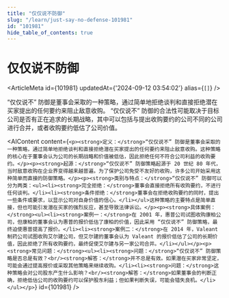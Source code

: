 ```yaml
---
title: "仅仅说不防御"
slug: "/learn/just-say-no-defense-101981"
id: "101981"
hide_table_of_contents: true
---
```



# 仅仅说不防御

<ArticleMeta id={101981} updatedAt={'2024-09-12 03:54:02'} alias={`[]`} />
<div className='border-solid border-b border-t-0 my-4 border-[var(--ifm-color-gray-300)]' />

“仅仅说不” 防御是董事会采取的一种策略，通过简单地拒绝谈判和直接拒绝潜在买家提出的任何要约来阻止敌意收购。 “仅仅说不” 防御的合法性可能取决于目标公司是否有正在追求的长期战略，其中可以包括与提出收购要约的公司不同的公司进行合并，或者收购要约低估了公司价值。

<AIContent content={`<p><strong>定义：</strong>“仅仅说不” 防御是董事会采取的一种策略，通过简单地拒绝谈判和直接拒绝潜在买家提出的任何要约来阻止敌意收购。这种策略的核心在于董事会认为公司的长期战略和价值被低估，因此拒绝任何不符合公司利益的收购要约。</p><p><strong>起源：</strong>“仅仅说不” 防御策略起源于 20 世纪 80 年代，当时敌意收购在企业界变得越来越普遍。为了保护公司免受不友好的收购，许多公司开始采用这种简单而直接的防御策略。</p><p><strong>类别与特点：</strong>“仅仅说不” 防御可以分为两类：<ul><li><strong>完全拒绝：</strong>董事会直接拒绝所有收购要约，不进行任何谈判。</li><li><strong>条件拒绝：</strong>董事会在拒绝收购要约的同时，提出一些条件或要求，以显示公司对自身价值的信心。</li></ul>这种策略的主要特点是简单直接，但也可能引发潜在买家的强烈反应，甚至导致法律诉讼。</p><p><strong>具体案例：</strong><ul><li><strong>案例一：</strong>在 2001 年，惠普公司试图收购康柏公司，但康柏的董事会认为惠普的报价低估了康柏的价值，因此采用 “仅仅说不” 防御策略，最终迫使惠普提高了报价。</li><li><strong>案例二：</strong>在 2014 年，Valeant 制药公司试图收购艾尔建公司，但艾尔建的董事会认为 Valeant 的报价低估了公司的长期价值，因此拒绝了所有收购要约，最终促使艾尔建与另一家公司合并。</li></ul></p><p><strong>常见问题：</strong><ul><li><strong>问题：</strong>“仅仅说不” 防御策略是否总是有效？<br/><strong>解答：</strong>并不总是有效。如果潜在买家非常坚定，可能会通过提高报价或采取其他策略来继续收购。</li><li><strong>问题：</strong>这种策略会对公司股东产生什么影响？<br/><strong>解答：</strong>如果董事会的判断正确，拒绝低估公司的收购要约可以保护股东利益；但如果判断失误，可能会错失良机。</li></ul></p>`} id={101981} />
